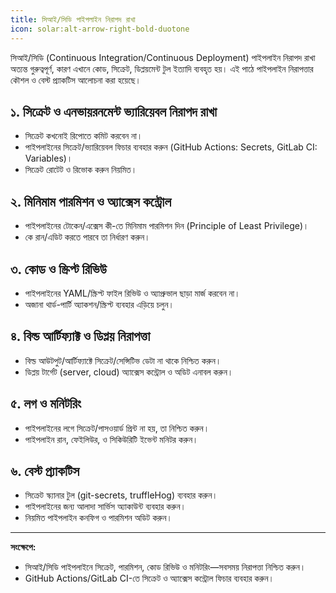 ```yaml
---
title: সিআই/সিডি পাইপলাইন নিরাপদ রাখা
icon: solar:alt-arrow-right-bold-duotone
---
```


সিআই/সিডি (Continuous Integration/Continuous Deployment) পাইপলাইন নিরাপদ রাখা অত্যন্ত গুরুত্বপূর্ণ, কারণ এখানে কোড, সিক্রেট, ডিপ্লয়মেন্ট টুল ইত্যাদি ব্যবহৃত হয়। এই পাঠে পাইপলাইন নিরাপত্তার কৌশল ও বেস্ট প্র্যাকটিস আলোচনা করা হয়েছে।

## ১. সিক্রেট ও এনভায়রনমেন্ট ভ্যারিয়েবল নিরাপদ রাখা
- সিক্রেট কখনোই রিপোতে কমিট করবেন না।
- পাইপলাইনের সিক্রেট/ভ্যারিয়েবল ফিচার ব্যবহার করুন (GitHub Actions: Secrets, GitLab CI: Variables)।
- সিক্রেট রোটেট ও রিভোক করুন নিয়মিত।

## ২. মিনিমাম পারমিশন ও অ্যাক্সেস কন্ট্রোল
- পাইপলাইনের টোকেন/এক্সেস কী-তে মিনিমাম পারমিশন দিন (Principle of Least Privilege)।
- কে রান/এডিট করতে পারবে তা নির্ধারণ করুন।

## ৩. কোড ও স্ক্রিপ্ট রিভিউ
- পাইপলাইনের YAML/স্ক্রিপ্ট ফাইল রিভিউ ও অ্যাপ্রুভাল ছাড়া মার্জ করবেন না।
- অজানা থার্ড-পার্টি অ্যাকশন/স্ক্রিপ্ট ব্যবহার এড়িয়ে চলুন।

## ৪. বিল্ড আর্টিফ্যাক্ট ও ডিপ্লয় নিরাপত্তা
- বিল্ড আউটপুট/আর্টিফ্যাক্টে সিক্রেট/সেন্সিটিভ ডেটা না থাকে নিশ্চিত করুন।
- ডিপ্লয় টার্গেট (server, cloud) অ্যাক্সেস কন্ট্রোল ও অডিট এনাবল করুন।

## ৫. লগ ও মনিটরিং
- পাইপলাইনের লগে সিক্রেট/পাসওয়ার্ড প্রিন্ট না হয়, তা নিশ্চিত করুন।
- পাইপলাইন রান, ফেইলিউর, ও সিকিউরিটি ইভেন্ট মনিটর করুন।

## ৬. বেস্ট প্র্যাকটিস
- সিক্রেট স্ক্যানার টুল (git-secrets, truffleHog) ব্যবহার করুন।
- পাইপলাইনের জন্য আলাদা সার্ভিস অ্যাকাউন্ট ব্যবহার করুন।
- নিয়মিত পাইপলাইন কনফিগ ও পারমিশন অডিট করুন।

---

**সংক্ষেপে:**
- সিআই/সিডি পাইপলাইনে সিক্রেট, পারমিশন, কোড রিভিউ ও মনিটরিং—সবসময় নিরাপত্তা নিশ্চিত করুন।
- GitHub Actions/GitLab CI-তে সিক্রেট ও অ্যাক্সেস কন্ট্রোল ফিচার ব্যবহার করুন।
